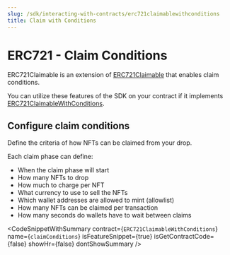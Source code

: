 ```yaml
---
slug: /sdk/interacting-with-contracts/erc721claimablewithconditions
title: Claim with Conditions
---
```



# ERC721 - Claim Conditions

ERC721Claimable is an extension of [ERC721Claimable](/sdk/interacting-with-contracts/erc721claimable) that enables claim conditions.

You can utilize these features of the SDK on your contract if it implements [ERC721ClaimableWithConditions](/extensions/erc721claimable).

<div className="row" style={{ marginBottom: 24 }}>
  <div className="col col--12" style={{ marginTop: 8 }}>
    <QuickstartCard
      name="Learn how to implement ERC721Claimable in your smart contract"
      link={"/extensions/erc721claimablewithconditions"}
      image="/assets/icons/general.png"
    />
  </div>
</div>

## Configure claim conditions

Define the criteria of how NFTs can be claimed from your drop.

Each claim phase can define:

- When the claim phase will start
- How many NFTs to drop
- How much to charge per NFT
- What currency to use to sell the NFTs
- Which wallet addresses are allowed to mint (allowlist)
- How many NFTs can be claimed per transaction
- How many seconds do wallets have to wait between claims

<CodeSnippetWithSummary
  contract={`ERC721ClaimableWithConditions`}
  name={`claimConditions`}
  isFeatureSnippet={true}
  isGetContractCode={false}
  showHr={false}
  dontShowSummary
/>
